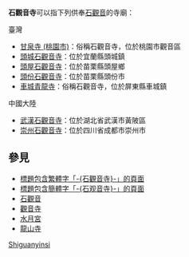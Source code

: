 '''石觀音寺'''可以指下列供奉[[石觀音|石觀音]]的寺廟：

;臺灣
* [[甘泉寺_(桃園市)|甘泉寺 (桃園市)]]：俗稱石觀音寺，位於桃園市觀音區
* [[頭城石觀音寺|頭城石觀音寺]]：位於宜蘭縣頭城鎮
* [[頭屋石觀音寺|頭屋石觀音寺]]：位於苗栗縣頭屋鄉
* [[頭份石觀音寺|頭份石觀音寺]]：位於苗栗縣頭份市
* [[車城青龍寺|車城青龍寺]]：俗稱石觀音寺，位於屏東縣車城鎮

;中國大陸
* [[武漢石觀音寺|武漢石觀音寺]]：位於湖北省武漢市黃陂區
* [[崇州石觀音寺|崇州石觀音寺]]：位於四川省成都市崇州市

== 參見 ==
* [[Special:Search/intitle:"石觀音寺"|標題包含繁體字「-{石觀音寺}-」的頁面]]
* [[Special:Search/intitle:"石观音寺"|標題包含簡體字「-{石观音寺}-」的頁面]]
* [[石觀音|石觀音]]
* [[觀音寺|觀音寺]]
* [[水月宮|水月宮]]
* [[龍山寺|龍山寺]]

{{Disambiguation|Shiguanyinsi|Cat=四字佛寺消歧義}}
[[Category:四字廟宇消歧義|Shiguanyinsi]]